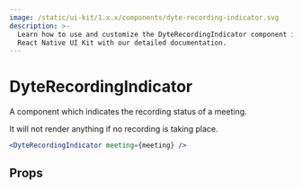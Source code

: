 ```yaml
---
image: /static/ui-kit/1.x.x/components/dyte-recording-indicator.svg
description: >-
  Learn how to use and customize the DyteRecordingIndicator component in Dyte's
  React Native UI Kit with our detailed documentation.
---
```


# DyteRecordingIndicator

A component which indicates the recording status of a meeting.

It will not render anything if no recording is taking place.

```jsx
<DyteRecordingIndicator meeting={meeting} />
```

## Props

<PropsTable of="dyte-recording-indicator" />

<head>
  <title>React Native UI Kit DyteRecordingIndicator</title>
</head>
